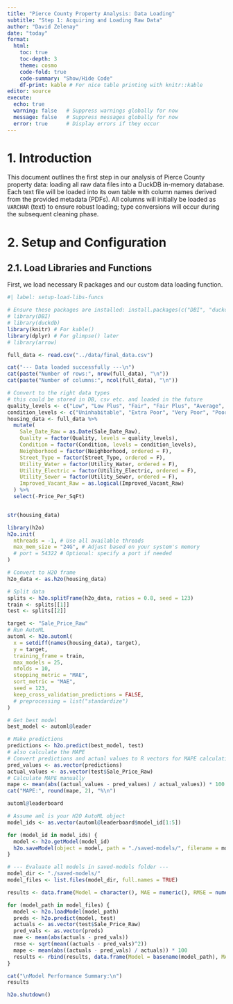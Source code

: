 ```yaml
---
title: "Pierce County Property Analysis: Data Loading"
subtitle: "Step 1: Acquiring and Loading Raw Data"
author: "David Zelenay"
date: "today"
format: 
  html:
    toc: true
    toc-depth: 3
    theme: cosmo 
    code-fold: true
    code-summary: "Show/Hide Code"
    df-print: kable # For nice table printing with knitr::kable
editor: source
execute:
  echo: true
  warning: false   # Suppress warnings globally for now
  message: false   # Suppress messages globally for now
  error: true      # Display errors if they occur
---
```


# 1. Introduction

This document outlines the first step in our analysis of Pierce County property data: loading all raw data files into a DuckDB in-memory database. Each text file will be loaded into its own table with column names derived from the provided metadata (PDFs). All columns will initially be loaded as `VARCHAR` (text) to ensure robust loading; type conversions will occur during the subsequent cleaning phase.

# 2. Setup and Configuration

## 2.1. Load Libraries and Functions

First, we load necessary R packages and our custom data loading function.

```r
#| label: setup-load-libs-funcs

# Ensure these packages are installed: install.packages(c("DBI", "duckdb", "knitr", "dplyr"))
# library(DBI)
# library(duckdb)
library(knitr) # For kable()
library(dplyr) # For glimpse() later
# library(arrow)
```

```r
full_data <- read.csv("../data/final_data.csv")

cat("--- Data loaded successfully ---\n")
cat(paste("Number of rows:", nrow(full_data), "\n"))
cat(paste("Number of columns:", ncol(full_data), "\n"))

```


```r
# Convert to the right data types
# this could be stored in DB, csv etc. and loaded in the future
quality_levels <- c("Low", "Low Plus", "Fair", "Fair Plus", "Average", "Average Plus", "Good", "Good Plus", "Very Good", "Very Good Plus", "Excellent"  )
condition_levels <- c("Uninhabitable", "Extra Poor", "Very Poor", "Poor", "Fair", "Average", "Good")
housing_data <- full_data %>%
  mutate(
    Sale_Date_Raw = as.Date(Sale_Date_Raw),
    Quality = factor(Quality, levels = quality_levels),
    Condition = factor(Condition, levels = condition_levels),
    Neighborhood = factor(Neighborhood, ordered = F),
    Street_Type = factor(Street_Type, ordered = F),
    Utility_Water = factor(Utility_Water, ordered = F),
    Utility_Electric = factor(Utility_Electric, ordered = F),
    Utility_Sewer = factor(Utility_Sewer, ordered = F),
    Improved_Vacant_Raw = as.logical(Improved_Vacant_Raw)
  ) %>%
  select(-Price_Per_SqFt)


str(housing_data)

```



```r
library(h2o)
h2o.init(
  nthreads = -1, # Use all available threads
  max_mem_size = "24G", # Adjust based on your system's memory
  # port = 54322 # Optional: specify a port if needed
)
```

```r
# Convert to H2O frame
h2o_data <- as.h2o(housing_data)

# Split data
splits <- h2o.splitFrame(h2o_data, ratios = 0.8, seed = 123)
train <- splits[[1]]
test <- splits[[2]]

```

```r

target <- "Sale_Price_Raw"
# Run AutoML
automl <- h2o.automl(
  x = setdiff(names(housing_data), target),
  y = target,
  training_frame = train,
  max_models = 25,
  nfolds = 10,
  stopping_metric = "MAE",
  sort_metric = "MAE",
  seed = 123,
  keep_cross_validation_predictions = FALSE,
  # preprocessing = list("standardize")
)

# Get best model
best_model <- automl@leader

# Make predictions
predictions <- h2o.predict(best_model, test)
# also calculate the MAPE
# Convert predictions and actual values to R vectors for MAPE calculation
pred_values <- as.vector(predictions)
actual_values <- as.vector(test$Sale_Price_Raw)
# Calculate MAPE manually
mape <- mean(abs((actual_values - pred_values) / actual_values)) * 100
cat("MAPE:", round(mape, 2), "%\n")
```

```r
automl@leaderboard
```

```r
# Assume aml is your H2O AutoML object
model_ids <- as.vector(automl@leaderboard$model_id[1:5])

for (model_id in model_ids) {
  model <- h2o.getModel(model_id)
  h2o.saveModel(object = model, path = "./saved-models/", filename = model_id, force = TRUE)
}
```

```r

# --- Evaluate all models in saved-models folder ---
model_dir <- "./saved-models/"
model_files <- list.files(model_dir, full.names = TRUE)

results <- data.frame(Model = character(), MAE = numeric(), RMSE = numeric(), MAPE = numeric(), stringsAsFactors = FALSE)

for (model_path in model_files) {
  model <- h2o.loadModel(model_path)
  preds <- h2o.predict(model, test)
  actuals <- as.vector(test$Sale_Price_Raw)
  pred_vals <- as.vector(preds)
  mae <- mean(abs(actuals - pred_vals))
  rmse <- sqrt(mean((actuals - pred_vals)^2))
  mape <- mean(abs((actuals - pred_vals) / actuals)) * 100
  results <- rbind(results, data.frame(Model = basename(model_path), MAE = mae, RMSE = rmse, MAPE = mape))
}

cat("\nModel Performance Summary:\n")
results


```


```r
h2o.shutdown()
```







